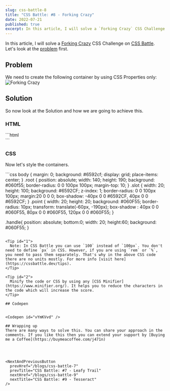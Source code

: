 ```yaml
---
slug: css-battle-8
title: "CSS Battle: #8 - Forking Crazy"
date: 2022-07-21
published: true
excerpt: In this article, I will solve a `Forking Crazy` CSS Challenge on CSS Battle.
---
```


In this article, I will solve a [Forking Crazy](https://cssbattle.dev/play/8) CSS Challenge on [CSS Battle](https://cssbattle.dev/). Let's look at the [problem](https://cssbattle.dev/play/8) first.

## Problem

We need to create the following container by using CSS Properties only:
![Forking Crazy](https://cssbattle.dev/targets/8.png)

## Solution

<YouTube id="fmDgipKUBPc"/>

So now look at the Solution and how we are going to achieve this.

### HTML

<CodeTitle title="index.html" lang="html"/>
```html
<div class="root"></div>
<div class="slot"></div>
<div class="point"></div>
<div class="handle"></div>
```

### CSS

Now let's style the containers.

<CodeTitle title="styles.css" lang="css"/>
```css
body {
  margin: 0;
  background: #6592cf;
  display: grid;
  place-items: center;
}
.root {
  position: absolute;
  width: 140;
  height: 190;
  background: #060f55;
  border-radius: 0 0 100px 100px;
  margin-top: 10;
}
.slot {
  width: 20;
  height: 100;
  background: #6592CF;
  z-index: 1;
  border-radius: 0 0 100px 100px;
  margin:20 0 0 0;
  box-shadow: -40px 0 0 #6592CF, 40px 0 0 #6592CF;
}
.point {
  width: 20;
  height: 20;
  background: #060F55;
  border-radius: 10px;
  transform: translate(-60px, -190px);
  box-shadow : 40px 0 0 #060F55, 80px 0 0 #060F55, 120px 0 0 #060F55; 
}
  
.handle{
  position: absolute;
  bottom:0;
  width: 20;
  height:60;
  background: #060F55;
}
```

<Tip id="1">
  Note: In CSS Battle you can use `100` instead of `100px`. You don't need to define `px` in CSS. However, if you are using `rem` or `%`, you need to pass them separately. That's why in the above CSS code there are no units mostly. For more info [visit here](https://cssbattle.dev/tips).
</Tip>

<Tip id="2">
  Minify the code or CSS by using any [CSS Minifier](https://www.minifier.org/). It helps you to reduce the characters in the code which will increase the score.
</Tip>

## Codepen


<Codepen id="vYmKVvd" />

## Wrapping up
There are many ways to solve this. You can share your approach in the comments. If you like this then you can extend your support by [Buying me a Coffee](https://buymeacoffee.com/j471n)




<NextAndPreviousButton
  prevHref="/blogs/css-battle-7"
  prevTitle="CSS Battle: #7 - Leafy Trail"
  nextHref="/blogs/css-battle-9"
  nextTitle="CSS Battle: #9 - Tesseract"
/>
